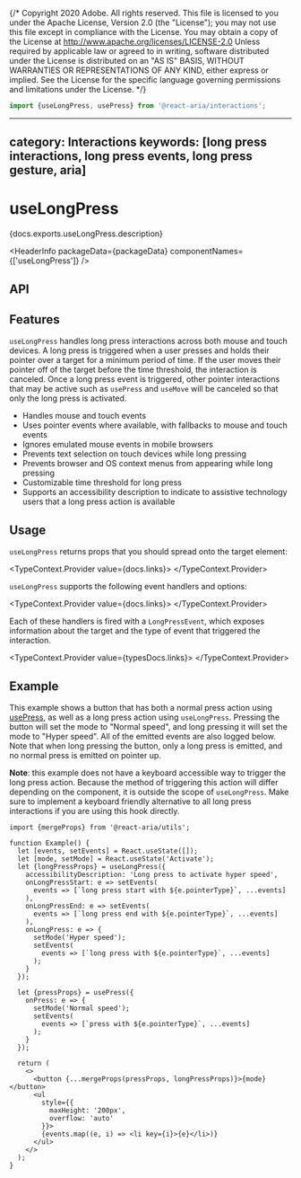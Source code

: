 {/* Copyright 2020 Adobe. All rights reserved.
This file is licensed to you under the Apache License, Version 2.0 (the "License");
you may not use this file except in compliance with the License. You may obtain a copy
of the License at http://www.apache.org/licenses/LICENSE-2.0
Unless required by applicable law or agreed to in writing, software distributed under
the License is distributed on an "AS IS" BASIS, WITHOUT WARRANTIES OR REPRESENTATIONS
OF ANY KIND, either express or implied. See the License for the specific language
governing permissions and limitations under the License. */}



```jsx import
import {useLongPress, usePress} from '@react-aria/interactions';
```

---
category: Interactions
keywords: [long press interactions, long press events, long press gesture, aria]
---

# useLongPress

<p>{docs.exports.useLongPress.description}</p>

<HeaderInfo
  packageData={packageData}
  componentNames={['useLongPress']} />

## API

<FunctionAPI function={docs.exports.useLongPress} links={docs.links} />

## Features

`useLongPress` handles long press interactions across both mouse and touch devices. A long press is triggered when a user presses
and holds their pointer over a target for a minimum period of time. If the user moves their pointer off of the target before the
time threshold, the interaction is canceled. Once a long press event is triggered, other pointer interactions that may be active
such as `usePress` and `useMove` will be canceled so that only the long press is activated.

* Handles mouse and touch events
* Uses pointer events where available, with fallbacks to mouse and touch events
* Ignores emulated mouse events in mobile browsers
* Prevents text selection on touch devices while long pressing
* Prevents browser and OS context menus from appearing while long pressing
* Customizable time threshold for long press
* Supports an accessibility description to indicate to assistive technology users that a long press action is available

## Usage

`useLongPress` returns props that you should spread onto the target element:

<TypeContext.Provider value={docs.links}>
  <InterfaceType properties={docs.links[docs.exports.useLongPress.return.id].properties} />
</TypeContext.Provider>

`useLongPress` supports the following event handlers and options:

<TypeContext.Provider value={docs.links}>
  <InterfaceType properties={docs.links[docs.exports.useLongPress.parameters[0].value.id].properties} />
</TypeContext.Provider>

Each of these handlers is fired with a `LongPressEvent`, which exposes information about the target and the
type of event that triggered the interaction.

<TypeContext.Provider value={typesDocs.links}>
  <InterfaceType properties={typesDocs.exports.LongPressEvent.properties} />
</TypeContext.Provider>

## Example

This example shows a button that has both a normal press action using [usePress](usePress.html), as well as a long
press action using `useLongPress`. Pressing the button will set the mode to "Normal speed", and long pressing it will
set the mode to "Hyper speed". All of the emitted events are also logged below. Note that when long pressing the button,
only a long press is emitted, and no normal press is emitted on pointer up.

**Note**: this example does not have a keyboard accessible way to trigger the long press action. Because the method of triggering
this action will differ depending on the component, it is outside the scope of `useLongPress`. Make sure to implement a keyboard
friendly alternative to all long press interactions if you are using this hook directly.

```tsx example
import {mergeProps} from '@react-aria/utils';

function Example() {
  let [events, setEvents] = React.useState([]);
  let [mode, setMode] = React.useState('Activate');
  let {longPressProps} = useLongPress({
    accessibilityDescription: 'Long press to activate hyper speed',
    onLongPressStart: e => setEvents(
      events => [`long press start with ${e.pointerType}`, ...events]
    ),
    onLongPressEnd: e => setEvents(
      events => [`long press end with ${e.pointerType}`, ...events]
    ),
    onLongPress: e => {
      setMode('Hyper speed');
      setEvents(
        events => [`long press with ${e.pointerType}`, ...events]
      );
    }
  });

  let {pressProps} = usePress({
    onPress: e => {
      setMode('Normal speed');
      setEvents(
        events => [`press with ${e.pointerType}`, ...events]
      );
    }
  });

  return (
    <>
      <button {...mergeProps(pressProps, longPressProps)}>{mode}</button>
      <ul
        style={{
          maxHeight: '200px',
          overflow: 'auto'
        }}>
        {events.map((e, i) => <li key={i}>{e}</li>)}
      </ul>
    </>
  );
}
```

